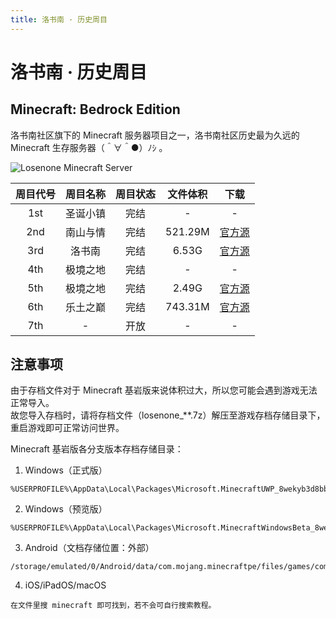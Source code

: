 ```yaml
---
title: 洛书南 · 历史周目
---
```


# 洛书南 · 历史周目


## Minecraft: Bedrock Edition

洛书南社区旗下的 Minecraft 服务器项目之一，洛书南社区历史最为久远的 Minecraft 生存服务器（＾∀＾●）ﾉｼ 。

   ![Losenone Minecraft Server](../_images/wiki/losenone_previous_playthrough/losenone_bg.png)

| 周目代号 | 周目名称 | 周目状态 | 文件体积 | 下载 |
| :----: | :----: | :----: | :----: | :----: |
| 1st | 圣诞小镇 | 完结 | - | - |
| 2nd | 南山与情 | 完结 | 521.29M | [官方源](https://files.losenone.cn/d/Losenone/Worlds/Weeks/losenone_2nd.7z) |
| 3rd | 洛书南 | 完结 | 6.53G | [官方源](https://files.losenone.cn/d/Losenone/Worlds/Weeks/losenone_3rd.7z) |
| 4th | 极境之地 | 完结 | - | - |
| 5th | 极境之地 | 完结 | 2.49G | [官方源](https://files.losenone.cn/d/Losenone/Worlds/Weeks/losenone_5th.7z) |
| 6th | 乐土之巅 | 完结 | 743.31M | [官方源](https://files.losenone.cn/d/Losenone/Worlds/Weeks/losenone_6th.7z) |
| 7th | - | 开放 | - | - |

## 注意事项

由于存档文件对于 Minecraft 基岩版来说体积过大，所以您可能会遇到游戏无法正常导入。\
故您导入存档时，请将存档文件（losenone&#95;&#42;&#42;.7z）解压至游戏存档存储目录下，重启游戏即可正常访问世界。

Minecraft 基岩版各分支版本存档存储目录：
1. Windows（正式版）
```
%USERPROFILE%\AppData\Local\Packages\Microsoft.MinecraftUWP_8wekyb3d8bbwe\LocalState\games\com.mojang\minecraftWorlds
```
2. Windows（预览版）
```
%USERPROFILE%\AppData\Local\Packages\Microsoft.MinecraftWindowsBeta_8wekyb3d8bbwe\LocalState\games\com.mojang\minecraftWorlds
```
3. Android（文档存储位置：外部）
```
/storage/emulated/0/Android/data/com.mojang.minecraftpe/files/games/com.mojang/minecraftWorlds
```
4. iOS/iPadOS/macOS
```
在文件里搜 minecraft 即可找到，若不会可自行搜索教程。
```